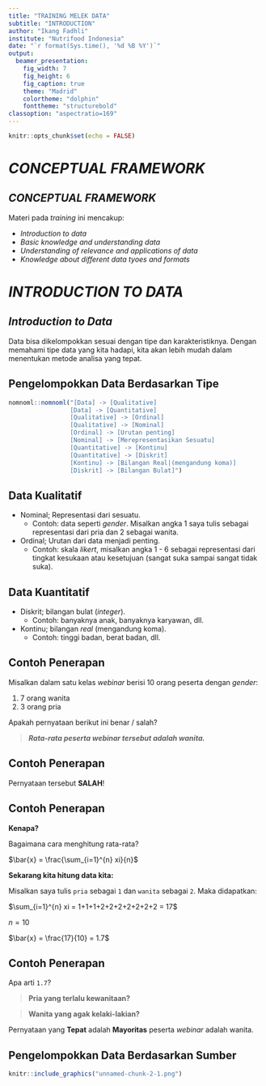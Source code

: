 ```yaml
---
title: "TRAINING MELEK DATA"
subtitle: "INTRODUCTION"
author: "Ikang Fadhli"
institute: "Nutrifood Indonesia"
date: "`r format(Sys.time(), '%d %B %Y')`"
output:
  beamer_presentation:
    fig_width: 7
    fig_height: 6
    fig_caption: true
    theme: "Madrid"
    colortheme: "dolphin"
    fonttheme: "structurebold"
classoption: "aspectratio=169"
---
```


```r
knitr::opts_chunk$set(echo = FALSE)
```

# _CONCEPTUAL FRAMEWORK_

## _CONCEPTUAL FRAMEWORK_

Materi pada _training_ ini mencakup:

- _Introduction to data_
- _Basic knowledge and understanding data_
- _Understanding of relevance and applications of data_
- _Knowledge about different data tyoes and formats_

# _INTRODUCTION TO DATA_

## _Introduction to Data_

\begin{alertblock}{Definisi}
Data adalah representasi faktual dari observasi (pengamatan).
\end{alertblock}

Data bisa dikelompokkan sesuai dengan tipe dan karakteristiknya. Dengan memahami tipe data yang kita hadapi, kita akan lebih mudah dalam menentukan metode analisa yang tepat. 

## Pengelompokkan Data Berdasarkan Tipe

```r
nomnoml::nomnoml("[Data] -> [Qualitative]
                 [Data] -> [Quantitative]
                 [Qualitative] -> [Ordinal]
                 [Qualitative] -> [Nominal]
                 [Ordinal] -> [Urutan penting]
                 [Nominal] -> [Merepresentasikan Sesuatu]
                 [Quantitative] -> [Kontinu]
                 [Quantitative] -> [Diskrit]
                 [Kontinu] -> [Bilangan Real|(mengandung koma)]
                 [Diskrit] -> [Bilangan Bulat]")
```

## Data Kualitatif

\begin{alertblock}{Definisi}
adalah data yang tidak bisa dilakukan operasi aritmatika (penjumlahan, pengurangan, pembagian, dan perkalian). Data seperti ini bisa juga disebut sebagai data kategorik.
\end{alertblock}

- Nominal; Representasi dari sesuatu. 
  - Contoh: data seperti _gender_. Misalkan angka 1 saya tulis sebagai representasi dari pria dan 2 sebagai wanita.
- Ordinal; Urutan dari data menjadi penting. 
  - Contoh: skala _likert_, misalkan angka 1 - 6 sebagai representasi dari tingkat kesukaan atau kesetujuan (sangat suka sampai sangat tidak suka).


## Data Kuantitatif

\begin{alertblock}{Definisi}
adalah data yang bisa dilakukan operasi aritmatika (penjumlahan, pengurangan, pembagian, dan perkalian). Data seperti ini, kita akan sebut sebagai data numerik.
\end{alertblock}

- Diskrit; bilangan bulat (_integer_). 
  - Contoh: banyaknya anak, banyaknya karyawan, dll.
- Kontinu; bilangan _real_ (mengandung koma). 
  - Contoh: tinggi badan, berat badan, dll.

## Contoh Penerapan

Misalkan dalam satu kelas _webinar_ berisi 10 orang peserta dengan _gender_:

1. 7 orang wanita
1. 3 orang pria

Apakah pernyataan berikut ini benar / salah?

> ___Rata-rata peserta webinar tersebut adalah wanita.___

## Contoh Penerapan

Pernyataan tersebut __SALAH__!

## Contoh Penerapan

__Kenapa?__

Bagaimana cara menghitung rata-rata?

$\bar{x} = \frac{\sum_{i=1}^{n} xi}{n}$

__Sekarang kita hitung data kita:__

Misalkan saya tulis `pria` sebagai `1` dan `wanita` sebagai `2`. Maka didapatkan:

$\sum_{i=1}^{n} xi = 1+1+1+2+2+2+2+2+2+2 = 17$

$n = 10$

$\bar{x} = \frac{17}{10} = 1.7$

## Contoh Penerapan

Apa arti `1.7`?

> __Pria yang terlalu kewanitaan?__

> __Wanita yang agak kelaki-lakian?__

Pernyataan yang __Tepat__ adalah __Mayoritas__ peserta _webinar_ adalah wanita.

## Pengelompokkan Data Berdasarkan Sumber

```r
knitr::include_graphics("unnamed-chunk-2-1.png")
```

















